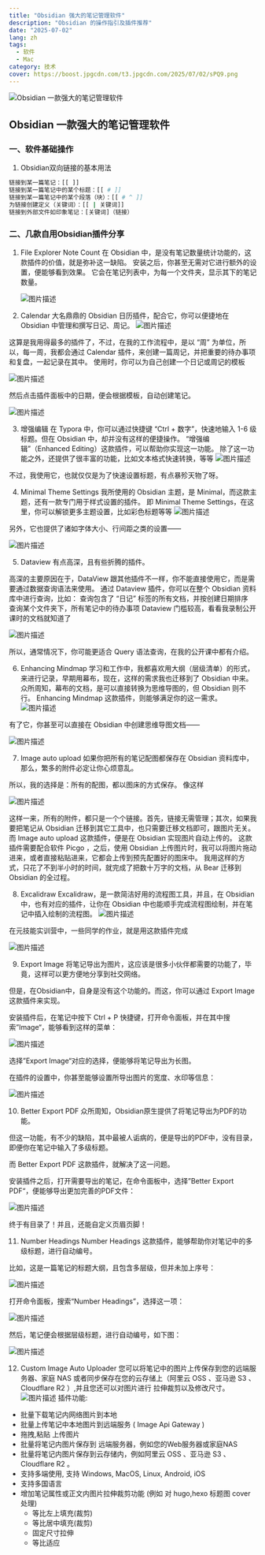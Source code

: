 ```yaml
---
title: "Obsidian 强大的笔记管理软件"
description: "Obsidian 的操作指引及插件推荐"
date: "2025-07-02"
lang: zh
tags:
  - 软件
  - Mac
category: 技术
cover: https://boost.jpgcdn.com/t3.jpgcdn.com/2025/07/02/sPQ9.png
---
```



<Image
  src="https://boost.jpgcdn.com/t3.jpgcdn.com/2025/07/02/sPQ9.png"
  alt="Obsidian 一款强大的笔记管理软件"
  width={999}
  height={527}
  isArticleImage={true}
/>

## Obsidian 一款强大的笔记管理软件

### 一、软件基础操作

1. Obsidian双向链接的基本用法

```bash
链接到某一篇笔记：[[ ]]
链接到某一篇笔记中的某个标题：[[ # ]]
链接到某一篇笔记中的某个段落（块）：[[ # ^ ]]
为链接创建定义（关键词）：[[ | 关键词]]
链接到外部文件如印象笔记：[关键词]（链接）
```

### 二、几款自用Obsidian插件分享

1.  File Explorer Note Count
    在 Obsidian 中，是没有笔记数量统计功能的，这款插件的价值，就是弥补这一缺陷。
    安装之后，你甚至无需对它进行额外的设置，便能够看到效果。
    它会在笔记列表中，为每一个文件夹，显示其下的笔记数量。

    <Image
      src="https://pic1.zhimg.com/v2-7415529788a955634e05f1bf3de0dbc6_1440w.jpg"
      alt="图片描述"
      width={800}
      height={400}
      isArticleImage={true}
    />

2.  Calendar
    大名鼎鼎的 Obsidian 日历插件，配合它，你可以便捷地在 Obsidian 中管理和撰写日记、周记。
    <Image
      src="https://pica.zhimg.com/v2-848c975ff470ffdb32f0c55c567de082_1440w.jpg"
      alt="图片描述"
      width={800}
      height={400}
      isArticleImage={true}
    />

这算是我用得最多的插件了，不过，在我的工作流程中，是以 “周” 为单位，所以，每一周，我都会通过 Calendar 插件，来创建一篇周记，并把重要的待办事项和复盘，一起记录在其中。
使用时，你可以为自己创建一个日记或周记的模板

<Image
  src="https://pica.zhimg.com/v2-bf404323eba839a4839cd5c4fdac6af0_1440w.jpg"
  alt="图片描述"
  width={800}
  height={400}
  isArticleImage={true}
/>

然后点击插件面板中的日期，便会根据模板，自动创建笔记。

<Image
  src="https://pic2.zhimg.com/v2-39e11a720ebe5d302a5874d3d5883125_1440w.jpg"
  alt="图片描述"
  width={800}
  height={400}
  isArticleImage={true}
/>

3.  增强编辑
    在 Typora 中，你可以通过快捷键 “Ctrl + 数字”，快速地输入 1-6 级标题。但在 Obsidian 中，却并没有这样的便捷操作。
    “增强编辑”（Enhanced Editing）这款插件，可以帮助你实现这一功能。
    除了这一功能之外，还提供了很丰富的功能，比如文本格式快速转换，等等
    <Image
      src="https://pica.zhimg.com/v2-38a2f958819260691043d7b49ceb3abe_1440w.jpg"
      alt="图片描述"
      width={800}
      height={400}
      isArticleImage={true}
    />

不过，我使用它，也就仅仅是为了快速设置标题，有点暴殄天物了呀。

4.  Minimal Theme Settings
    我所使用的 Obsidian 主题，是 Minimal，而这款主题，还有一款专门用于样式设置的插件。
    即 Minimal Theme Settings，在这里，你可以解锁更多主题设置，比如彩色标题等等
    <Image
      src="https://pic2.zhimg.com/v2-ac651d3d28ac580c92c4198edf017dcd_1440w.jpg"
      alt="图片描述"
      width={800}
      height={400}
      isArticleImage={true}
    />

另外，它也提供了诸如字体大小、行间距之类的设置——

<Image
  src="https://pic1.zhimg.com/v2-9261763605f91cf72b8990d6bebc403e_1440w.jpg"
  alt="图片描述"
  width={800}
  height={400}
  isArticleImage={true}
/>

5.  Dataview
    有点高深，且有些折腾的插件。

高深的主要原因在于，DataView 跟其他插件不一样，你不能直接使用它，而是需要通过数据查询语法来使用。
通过 Dataview 插件，你可以在整个 Obsidian 资料库中进行查询，比如：
查询包含了 “日记” 标签的所有文档，并按创建日期排序
查询某个文件夹下，所有笔记中的待办事项
Dataview 门槛较高，看看我录制公开课时的文档就知道了

<Image
  src="https://picx.zhimg.com/v2-68446c544677f33ef0f21c7403721929_1440w.jpg"
  alt="图片描述"
  width={800}
  height={400}
  isArticleImage={true}
/>

所以，通常情况下，你可能更适合 Query 语法查询，在我的公开课中都有介绍。

6.  Enhancing Mindmap
    学习和工作中，我都喜欢用大纲（层级清单）的形式，来进行记录，早期用幕布，现在，这样的需求我也迁移到了 Obsidian 中来。
    众所周知，幕布的文档，是可以直接转换为思维导图的，但 Obsidian 则不行。
    Enhancing Mindmap 这款插件，则能够满足你的这一需求。
    <Image
      src="https://pica.zhimg.com/v2-ff34306cbc019a4bf9e00a2942af7420_1440w.jpg"
      alt="图片描述"
      width={800}
      height={400}
      isArticleImage={true}
    />

有了它，你甚至可以直接在 Obsidian 中创建思维导图文档——

<Image
  src="https://pic3.zhimg.com/v2-b77e0b6a0c1b0a89ec8fa615836c7136_1440w.jpg"
  alt="图片描述"
  width={800}
  height={400}
  isArticleImage={true}
/>

7.  Image auto upload
    如果你把所有的笔记配图都保存在 Obsidian 资料库中，那么，繁多的附件必定让你心烦意乱。

所以，我的选择是：所有的配图，都以图床的方式保存。 像这样

<Image
  src="https://pic2.zhimg.com/v2-7ea82fc587f3c38cc07d6fd192ed2937_1440w.jpg"
  alt="图片描述"
  width={800}
  height={400}
  isArticleImage={true}
/>

这样一来，所有的附件，都只是一个个链接。首先，链接无需管理；其次，如果我要把笔记从 Obsidian 迁移到其它工具中，也只需要迁移文档即可，跟图片无关。
而 Image auto upload 这款插件，便是在 Obsidian 实现图片自动上传的。
这款插件需要配合软件 Picgo ，之后，使用 Obsidian 上传图片时，我可以将图片拖动进来，或者直接粘贴进来，它都会上传到预先配置好的图床中。
我用这样的方式，只花了不到半小时的时间，就完成了把数十万字的文档，从 Bear 迁移到 Obsidian 的全过程。

8.  Excalidraw
    Excalidraw，是一款简洁好用的流程图工具，并且，在 Obsidian 中，也有对应的插件，让你在 Obsidian 中也能顺手完成流程图绘制，并在笔记中插入绘制的流程图。
    <Image
      src="https://picx.zhimg.com/v2-8b403452080478903fd2a8820d7e6f69_1440w.jpg"
      alt="图片描述"
      width={800}
      height={400}
      isArticleImage={true}
    />

在元技能实训营中，一些同学的作业，就是用这款插件完成

<Image
  src="https://pica.zhimg.com/v2-b4c4ba92dccea9da58a59d6eafe14710_1440w.jpg"
  alt="图片描述"
  width={800}
  height={400}
  isArticleImage={true}
/>

9.  Export Image
    将笔记导出为图片，这应该是很多小伙伴都需要的功能了，毕竟，这样可以更方便地分享到社交网络。

但是，在Obsidian中，自身是没有这个功能的。而这，你可以通过 Export Image 这款插件来实现。

安装插件后，在笔记中按下 Ctrl + P 快捷键，打开命令面板，并在其中搜索”Image“，能够看到这样的菜单：

<Image
  src="https://pica.zhimg.com/v2-b286fdc5dd2f26f33fb2726b59949d44_1440w.jpg"
  alt="图片描述"
  width={800}
  height={400}
  isArticleImage={true}
/>

选择”Export Image“对应的选择，便能够将笔记导出为长图。

在插件的设置中，你甚至能够设置所导出图片的宽度、水印等信息：

<Image
  src="https://picx.zhimg.com/v2-3bbf9613d0155a96568f980ee8a999b9_1440w.jpg"
  alt="图片描述"
  width={800}
  height={400}
  isArticleImage={true}
/>

10. Better Export PDF
    众所周知，Obsidian原生提供了将笔记导出为PDF的功能。

但这一功能，有不少的缺陷，其中最被人诟病的，便是导出的PDF中，没有目录，即便你在笔记中输入了多级标题。

而 Better Export PDF 这款插件，就解决了这一问题。

安装插件之后，打开需要导出的笔记，在命令面板中，选择”Better Export PDF“，便能够导出更加完善的PDF文件：

<Image
  src="https://pic1.zhimg.com/v2-7885fd62adb8e9a505ff58832159ace0_1440w.jpg"
  alt="图片描述"
  width={800}
  height={400}
  isArticleImage={true}
/>

终于有目录了！并且，还能自定义页眉页脚！

11. Number Headings
    Number Headings 这款插件，能够帮助你对笔记中的多级标题，进行自动编号。

比如，这是一篇笔记的标题大纲，且包含多层级，但并未加上序号：

<Image
  src="https://pic1.zhimg.com/v2-e13d4cd344a25c07c0d6f32ed0295f88_1440w.jpg"
  alt="图片描述"
  width={800}
  height={400}
  isArticleImage={true}
/>

打开命令面板，搜索“Number Headings”，选择这一项：

<Image
  src="https://pic1.zhimg.com/v2-1e54d8d8617cd08b7f4608e9cd704a34_1440w.jpg"
  alt="图片描述"
  width={800}
  height={400}
  isArticleImage={true}
/>

然后，笔记便会根据层级标题，进行自动编号，如下图：

<Image
  src="https://pic2.zhimg.com/v2-0f12570c1ea9e167da96566b45ccca45_1440w.jpg"
  alt="图片描述"
  width={800}
  height={400}
  isArticleImage={true}
/>

12. Custom Image Auto Uploader
    您可以将笔记中的图片上传保存到您的远端服务器、家庭 NAS 或者同步保存在您的云存储上（阿里云 OSS 、亚马逊 S3 、Cloudflare R2 ）,并且您还可以对图片进行 拉伸裁剪以及修改尺寸。
    <Image
      src="https://pic3.zhimg.com/v2-a27d84ff2eac8b65a0c5f8e7c5ce5976_b.webp"
      alt="图片描述"
      width={800}
      height={400}
      isArticleImage={true}
    />
    插件功能:

- 批量下载笔记内网络图片到本地
- 批量上传笔记中本地图片到远端服务 ( Image Api Gateway )
- 拖拽,粘贴 上传图片
- 批量将笔记内图片保存到 远端服务器，例如您的Web服务器或家庭NAS
- 批量将笔记内图片保存到云存储内，例如阿里云 OSS 、亚马逊 S3 、Cloudflare R2 。
- 支持多端使用, 支持 Windows, MacOS, Linux, Android, iOS
- 支持多国语言
- 增加笔记属性或正文内图片拉伸裁剪功能 (例如 对 hugo,hexo 标题图 cover 处理)
  - 等比左上填充(裁剪)
  - 等比居中填充(裁剪)
  - 固定尺寸拉伸
  - 等比适应

